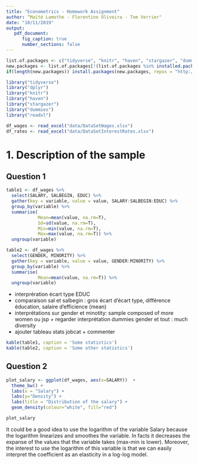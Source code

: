 ```yaml
---
title: "Econometrics - Homework Assignment"
author: “Maïté Lamothe - Florentine Oliveira - Tom Verrier"
date: "10/11/2019"
output:
   pdf_document:
      fig_caption: true
      number_sections: false
---
```

\newpage
\tableofcontents
\newpage

```r
list.of.packages <- c("tidyverse", "knitr", "haven", "stargazer", "dummies", "car", "AER", "dplyr", "readxl")
new.packages <- list.of.packages[!(list.of.packages %in% installed.packages()[,"Package"])]
if(length(new.packages)) install.packages(new.packages, repos = "http://cran.us.r-project.org")

library("tidyverse")
library("dplyr")
library("knitr")
library("haven")
library("stargazer")
library("dummies")
library("readxl")

df_wages <- read_excel("data/DataSetWages.xlsx")
df_rates <- read_excel("data/DataSetInterestRates.xlsx")
```



# 1. Description of the sample

## Question 1

```r
table1 <- df_wages %>%
  select(SALARY, SALBEGIN, EDUC) %>%
  gather(key = variable, value = value, SALARY:SALBEGIN:EDUC) %>%
  group_by(variable) %>%
  summarise( 
            Mean=mean(value, na.rm=T), 
            Sd=sd(value, na.rm=T),
            Min=min(value, na.rm=T),
            Max=max(value, na.rm=T)) %>%
  ungroup(variable) 

table2 <- df_wages %>%
  select(GENDER, MINORITY) %>%
  gather(key = variable, value = value, GENDER:MINORITY) %>%
  group_by(variable) %>%
  summarise( 
            Mean=mean(value, na.rm=T)) %>%
  ungroup(variable) 
```

- interprération écart type EDUC 
- comparaison sal et salbegin : gros écart d'écart type, différence éducation, salaire d'efficience (mean)
- interprétations sur gender et minotity: sample composed of more women ou jsp + regarder interprétation  dummies gender et tout : much diversity 
+ ajouter tableau stats jobcat + commenter


```r
kable(table1, caption = 'Some statistics')
kable(table2, caption = 'Some other statistics')
```

## Question 2

```r
plot_salary <- ggplot(df_wages, aes(x=SALARY))  +
  theme_bw() +
  labs(x = "Salary") +
  labs(y="Density") +
  labs(title = "Distribution of the salary") +
  geom_density(colour="white", fill="red") 

plot_salary
```

It could be a good idea to use the logarithm of the variable Salary because the logarithm linearizes and smoothes the variable. In facts it decreases the expanse of the values that the variable takes (max-min is lower). Moreover, the interest to use the logarithm of this variable is that we can easily interpret the coefficient as an elasticity in a log-log model.

